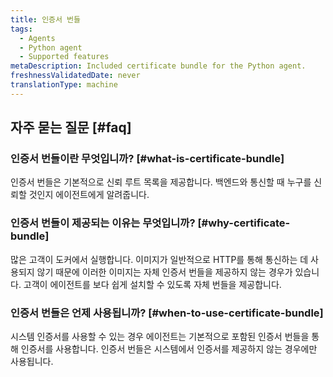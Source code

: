 ```yaml
---
title: 인증서 번들
tags:
  - Agents
  - Python agent
  - Supported features
metaDescription: Included certificate bundle for the Python agent.
freshnessValidatedDate: never
translationType: machine
---
```


## 자주 묻는 질문 [#faq]

### 인증서 번들이란 무엇입니까? [#what-is-certificate-bundle]

인증서 번들은 기본적으로 신뢰 루트 목록을 제공합니다. 백엔드와 통신할 때 누구를 신뢰할 것인지 에이전트에게 알려줍니다.

### 인증서 번들이 제공되는 이유는 무엇입니까? [#why-certificate-bundle]

많은 고객이 도커에서 실행합니다. 이미지가 일반적으로 HTTP를 통해 통신하는 데 사용되지 않기 때문에 이러한 이미지는 자체 인증서 번들을 제공하지 않는 경우가 있습니다. 고객이 에이전트를 보다 쉽게 설치할 수 있도록 자체 번들을 제공합니다.

### 인증서 번들은 언제 사용됩니까? [#when-to-use-certificate-bundle]

시스템 인증서를 사용할 수 있는 경우 에이전트는 기본적으로 포함된 인증서 번들을 통해 인증서를 사용합니다. 인증서 번들은 시스템에서 인증서를 제공하지 않는 경우에만 사용됩니다.